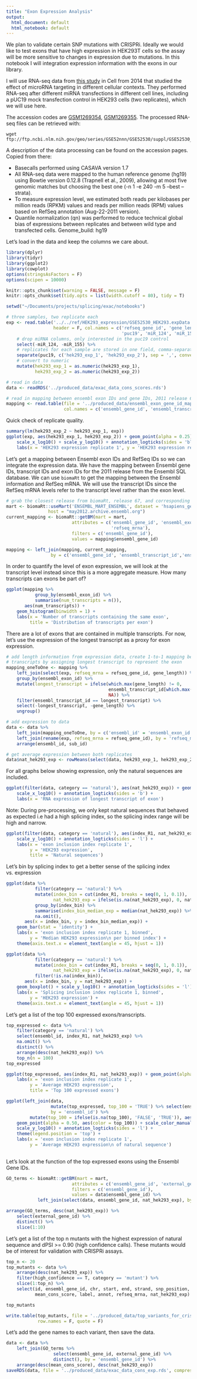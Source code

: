 ```yaml
---
title: "Exon Expression Analysis"
output:
  html_document: default
  html_notebook: default
---
```


We plan to validate certain SNP mutations with CRISPRi. Ideally we would like to test exons that have high expression in HEK293T cells so the assay will be more sensitive to changes in expression due to mutations. In this notebook I will integration expression information with the exons in our library.

I will use RNA-seq data from [this study](http://www.cell.com/molecular-cell/abstract/S1097-2765(14)00129-4) in Cell from 2014 that studied the effect of microRNA targeting in different cellular contexts. They performed RNA-seq after different miRNA transfections in different cell lines, including a pUC19 mock transfection control in HEK293 cells (two replicates), which we will use here. 

The accession codes are [GSM1269354](https://www.ncbi.nlm.nih.gov/geo/query/acc.cgi?acc=GSM1269354), [GSM1269355](https://www.ncbi.nlm.nih.gov/geo/query/acc.cgi?acc=GSM1269355). The processed RNA-seq files can be retrieved with:

```
wget ftp://ftp.ncbi.nlm.nih.gov/geo/series/GSE52nnn/GSE52530/suppl/GSE52530_HEK293.expData.qn.txt.gz
```

A description of the data processing can be found on the accession pages. Copied from there: 

- Basecalls performed using CASAVA version 1.7
- All RNA-seq data were mapped to the human reference genome (hg19) using Bowtie version 0.12.8 (Trapnell et al., 2009), allowing at most five genomic matches but choosing the best one (-n 1 -e 240 -m 5 --best --strata).
- To measure expression level, we estimated both reads per kilobases per million reads (RPKM) values and reads per million reads (RPM) values based on RefSeq annotation (Aug-22-2011 version).
- Quantile normalization (qn) was performed to reduce technical global bias of expressions between replicates and between wild type and transfected cells.
Genome_build: hg19

Let's load in the data and keep the columns we care about.
```r
library(dplyr)
library(tidyr)
library(ggplot2)
library(cowplot)
options(stringsAsFactors = F)
options(scipen = 10000)

knitr::opts_chunk$set(warning = FALSE, message = F)
knitr::opts_chunk$set(tidy.opts = list(width.cutoff = 80), tidy = T)

setwd("~/Documents/projects/splicing/exac/notebooks")
```

```r
# three samples, two replicate each
exp <- read.table('../../ref/HEK293_expression/GSE52530_HEK293.expData.qn.txt', sep = '\t',
                  header = F, col.names = c('refseq_gene_id', 'gene_length',
                                            'puc19', 'miR_124', 'miR_155')) %>%
    # drop miRNA columns, only interested in the puc19 control
    select(-miR_124, -miR_155) %>%
    # replicates for each sample are stored in one field, comma-separated. Separate these columns out
    separate(puc19, c('hek293_exp_1', 'hek293_exp_2'), sep = ',', convert = T) %>% 
    # convert to numeric
    mutate(hek293_exp_1 = as.numeric(hek293_exp_1),
           hek293_exp_2 = as.numeric(hek293_exp_2))

# read in data
data <- readRDS('../produced_data/exac_data_cons_scores.rds')

# read in mapping between ensembl exon IDs and gene IDs, 2011 release 63, hg19
mapping <- read.table(file = '../produced_data/ensembl_exon_gene_id_mapping.txt', 
                      col.names = c('ensembl_gene_id', 'ensembl_transcript_id', 'ensembl_exon_id'))
```

Quick check of replicate quality.
```r
summary(lm(hek293_exp_2 ~ hek293_exp_1, exp))
ggplot(exp, aes(hek293_exp_1, hek293_exp_2)) + geom_point(alpha = 0.25) +
    scale_x_log10() + scale_y_log10() + annotation_logticks(sides = 'bl') +
    labs(x = 'HEK293 expression replicate 1', y = 'HEK293 expression replicate 2')
```

Let's get a mapping between Ensembl exon IDs and RefSeq IDs so we can integrate the expression data. We have the mapping between Ensembl gene IDs, transcript IDs and exon IDs for the 2011 release from the Ensembl SQL database. We can use `biomaRt` to get the mapping between the Ensembl information and RefSeq mRNA. We will use the transcript IDs since the RefSeq mRNA levels refer to the transcript level rather than the exon level.

```r
# grab the closest release from biomaRt, release 67, and corresponding RefSeq IDs
mart <- biomaRt::useMart('ENSEMBL_MART_ENSEMBL', dataset = 'hsapiens_gene_ensembl',
                host = "may2012.archive.ensembl.org")
current_mapping <- biomaRt::getBM(mart = mart, 
                         attributes = c('ensembl_gene_id', 'ensembl_exon_id', 'ensembl_transcript_id',
                                        'refseq_mrna'), 
                         filters = c('ensembl_gene_id'),
                         values = mapping$ensembl_gene_id)

mapping <- left_join(mapping, current_mapping, 
                 by = c('ensembl_gene_id', 'ensembl_transcript_id','ensembl_exon_id'))
```

In order to quantify the level of exon expression, we will look at the transcript level instead since this is a more aggregate measure. How many transcripts can exons be part of?

```r
ggplot(mapping %>% 
           group_by(ensembl_exon_id) %>% 
           summarise(num_transcripts = n()),
       aes(num_transcripts)) + 
    geom_histogram(binwidth = 1) +
    labs(x = 'Number of transcripts containing the same exon', 
         title = 'Distribution of transcripts per exon')
```

There are a lot of exons that are contained in multiple transcripts. For now, let's use the expression of the longest transcript as a proxy for exon expression.

```r
# add length information from expression data, create 1-to-1 mapping between exons and 
# transcripts by assigning longest transcript to represent the exon
mapping_oneToOne <- mapping %>% 
    left_join(select(exp, refseq_mrna = refseq_gene_id, gene_length)) %>% 
    group_by(ensembl_exon_id) %>% 
    mutate(longest_transcript = ifelse(which.max(gene_length) != 0, 
                                       ensembl_transcript_id[which.max(gene_length)],
                                       NA)) %>% 
    filter(ensembl_transcript_id == longest_transcript) %>% 
    select(-longest_transcript, -gene_length) %>% 
    ungroup()

# add expression to data
data <- data %>% 
    left_join(mapping_oneToOne, by = c('ensembl_id' = 'ensembl_exon_id')) %>% 
    left_join(rename(exp, refseq_mrna = refseq_gene_id), by = 'refseq_mrna') %>% 
    arrange(ensembl_id, sub_id)

# get average expression between both replicates
data$nat_hek293_exp <- rowMeans(select(data, hek293_exp_1, hek293_exp_2))
```

For all graphs below showing expression, only the natural sequences are included. 

```r
ggplot(filter(data, category == 'natural'), aes(nat_hek293_exp)) + geom_histogram() + 
    scale_x_log10() + annotation_logticks(sides = 'b') +
    labs(x = 'RNA expression of longest transcript of exon')
```

Note: During pre-processing, we only kept natural sequences that behaved as expected i.e had a high splicing index, so the splicing index range will be high and narrow.

```r
ggplot(filter(data, category == 'natural'), aes(index_R1, nat_hek293_exp)) + geom_point(alpha = 0.25) +
    scale_y_log10() + annotation_logticks(sides = 'l') +
    labs(x = 'exon inclusion index replicate 1', 
         y = 'HEK293 expression',
         title = 'Natural sequences') 
```

Let's bin by splicing index to get a better sense of the splicing index vs. expression

```r
ggplot(data %>% 
           filter(category == 'natural') %>% 
           mutate(index_bin = cut(index_R1, breaks = seq(0, 1, 0.1)),
                  nat_hek293_exp = ifelse(is.na(nat_hek293_exp), 0, nat_hek293_exp)) %>% 
           group_by(index_bin) %>% 
           summarise(index_bin_median_exp = median(nat_hek293_exp)) %>% 
           na.omit(), 
       aes(x = index_bin, y = index_bin_median_exp)) + 
    geom_bar(stat = 'identity') +
    labs(x = 'exon inclusion index replicate 1, binned',
         y = 'Median HEK293 expression\n per binned index') +
    theme(axis.text.x = element_text(angle = 45, hjust = 1))
```

```r
ggplot(data %>% 
           filter(category == 'natural') %>% 
           mutate(index_bin = cut(index_R1, breaks = seq(0, 1, 0.1)),
                  nat_hek293_exp = ifelse(is.na(nat_hek293_exp), 0, nat_hek293_exp)) %>% 
           filter(!is.na(index_bin)), 
       aes(x = index_bin, y = nat_hek293_exp)) + 
    geom_boxplot() + scale_y_log10() + annotation_logticks(sides = 'l') +
    labs(x = 'Splicing inclusion index replicate 1, binned',
         y = 'HEK293 expression') +
    theme(axis.text.x = element_text(angle = 45, hjust = 1))
```

Let's get a list of the top 100 expressed exons/transcripts.

```r
top_expressed <- data %>% 
    filter(category == 'natural') %>% 
    select(ensembl_id, index_R1, nat_hek293_exp) %>% 
    na.omit() %>% 
    distinct() %>% 
    arrange(desc(nat_hek293_exp)) %>% 
    top_n(n = 100)
top_expressed
```

```r
ggplot(top_expressed, aes(index_R1, nat_hek293_exp)) + geom_point(alpha = 0.25) +
    labs(x = 'exon inclusion index replicate 1', 
         y = 'Average HEK293 expression',
         title = 'Top 100 expressed exons')
```

```r
ggplot(left_join(data, 
                 mutate(top_expressed, top_100 = 'TRUE') %>% select(ensembl_id, top_100),
                 by = 'ensembl_id') %>% 
         mutate(top_100 = ifelse(is.na(top_100), 'FALSE', 'TRUE')), aes(x = index_R1, y = nat_hek293_exp)) + 
    geom_point(alpha = 0.50, aes(color = top_100)) + scale_color_manual(values = c('black', 'blue'), name = 'top 100') +
    scale_y_log10() + annotation_logticks(sides = 'l') + 
    theme(legend.position = 'top') + 
    labs(x = 'exon inclusion index replicate 1', 
         y = 'Average HEK293 expression\n of natural sequence') 
    
```

Let's look at the function of the top expressed exons using the Ensembl Gene IDs.

```r
GO_terms <- biomaRt::getBM(mart = mart, 
                         attributes = c('ensembl_gene_id', 'external_gene_id', 'go_id', 'name_1006', 'definition_1006'), 
                         filters = c('ensembl_gene_id'),
                         values = data$ensembl_gene_id) %>% 
            left_join(select(data, ensembl_gene_id, nat_hek293_exp), by = 'ensembl_gene_id')

arrange(GO_terms, desc(nat_hek293_exp)) %>% 
    select(external_gene_id) %>% 
    distinct() %>% 
    slice(1:10)
```

Let's get a list of the top n mutants with the highest expression of natural sequence and dPSI >= 0.90 (high confidence calls). These mutants would be of interest for validation with CRISPRi assays.

```r
top_n <- 20
top_mutants <- data %>% 
    arrange(desc(nat_hek293_exp)) %>% 
    filter(high_confidence == T, category == 'mutant') %>% 
    slice(1:top_n) %>% 
    select(id, ensembl_gene_id, chr, start, end, strand, snp_position, sequence, dpsi_R1, dpsi_R2, 
           mean_cons_score, label, annot, refseq_mrna, nat_hek293_exp)

top_mutants

write.table(top_mutants, file = '../produced_data/top_variants_for_crispri.txt', sep = '\t',
            row.names = F, quote = F)
```


Let's add the gene names to each variant, then save the data.

```r
data <- data %>% 
    left_join(GO_terms %>% 
                  select(ensembl_gene_id, external_gene_id) %>% 
                  distinct(), by = 'ensembl_gene_id') %>% 
    arrange(desc(mean_cons_score), desc(nat_hek293_exp))
saveRDS(data, file = '../produced_data/exac_data_cons_exp.rds', compress = T)
```

